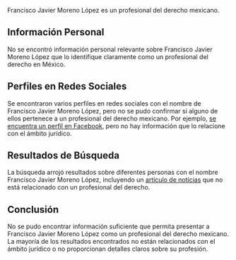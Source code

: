 Francisco Javier Moreno López es un profesional del derecho mexicano. 
## Información Personal
No se encontró información personal relevante sobre Francisco Javier Moreno López que lo identifique claramente como un profesional del derecho en México.

## Perfiles en Redes Sociales
Se encontraron varios perfiles en redes sociales con el nombre de Francisco Javier Moreno López, pero no se pudo confirmar si alguno de ellos pertenece a un profesional del derecho mexicano. Por ejemplo, [se encuentra un perfil en Facebook](https://www.facebook.com/franciscojavier.morenolopez.5/), pero no hay información que lo relacione con el ámbito jurídico.

## Resultados de Búsqueda
La búsqueda arrojó resultados sobre diferentes personas con el nombre Francisco Javier Moreno López, incluyendo un [artículo de noticias](https://diariotijuana.info/2024/04/pesquisa-de-francisco-javier-moreno-lopez-de-52-anos-de-edad) que no está relacionado con un profesional del derecho.

## Conclusión
No se pudo encontrar información suficiente que permita presentar a Francisco Javier Moreno López como un profesional del derecho mexicano. La mayoría de los resultados encontrados no están relacionados con el ámbito jurídico o no proporcionan detalles claros sobre su profesión.